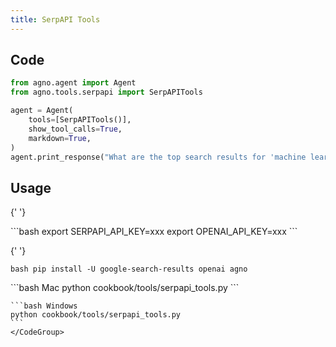 ```yaml
---
title: SerpAPI Tools
---
```


## Code

```python cookbook/tools/serpapi_tools.py
from agno.agent import Agent
from agno.tools.serpapi import SerpAPITools

agent = Agent(
    tools=[SerpAPITools()],
    show_tool_calls=True,
    markdown=True,
)
agent.print_response("What are the top search results for 'machine learning'?")
```

## Usage

<Steps>
  <Snippet file="create-venv-step.mdx" />

{' '}

<Step title="Set your API key">
  ```bash export SERPAPI_API_KEY=xxx export OPENAI_API_KEY=xxx ```
</Step>

{' '}

<Step title="Install libraries">```bash pip install -U google-search-results openai agno ```</Step>

  <Step title="Run Agent">
    <CodeGroup>
    ```bash Mac
    python cookbook/tools/serpapi_tools.py
    ```

    ```bash Windows
    python cookbook/tools/serpapi_tools.py
    ```
    </CodeGroup>

  </Step>
</Steps>
